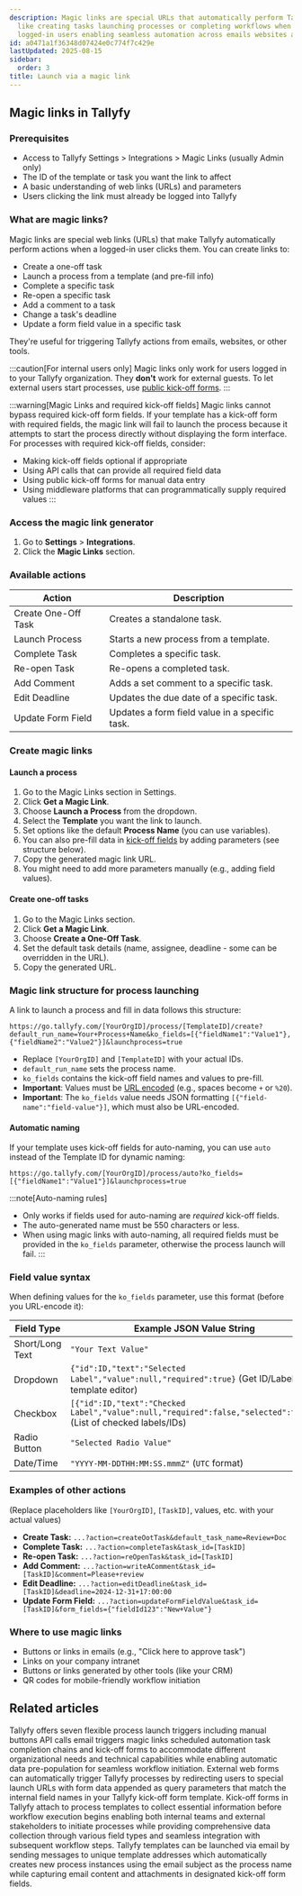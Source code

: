 ```yaml
---
description: Magic links are special URLs that automatically perform Tallyfy actions
  like creating tasks launching processes or completing workflows when clicked by
  logged-in users enabling seamless automation across emails websites and other tools.
id: a0471a1f36348d07424e0c774f7c429e
lastUpdated: 2025-08-15
sidebar:
  order: 3
title: Launch via a magic link
---
```


## Magic links in Tallyfy

### Prerequisites

*   Access to Tallyfy Settings > Integrations > Magic Links (usually Admin only)
*   The ID of the template or task you want the link to affect
*   A basic understanding of web links (URLs) and parameters
*   Users clicking the link must already be logged into Tallyfy

### What are magic links?

Magic links are special web links (URLs) that make Tallyfy automatically perform actions when a logged-in user clicks them. You can create links to:

*   Create a one-off task
*   Launch a process from a template (and pre-fill info)
*   Complete a specific task
*   Re-open a specific task
*   Add a comment to a task
*   Change a task's deadline
*   Update a form field value in a specific task

They're useful for triggering Tallyfy actions from emails, websites, or other tools.

:::caution[For internal users only]
Magic links only work for users logged in to your Tallyfy organization. They **don't** work for external guests. To let external users start processes, use [public kick-off forms](/products/pro/launching/triggers/kick-off-forms/).
:::

:::warning[Magic Links and required kick-off fields]
Magic links cannot bypass required kick-off form fields. If your template has a kick-off form with required fields, the magic link will fail to launch the process because it attempts to start the process directly without displaying the form interface. For processes with required kick-off fields, consider:
- Making kick-off fields optional if appropriate
- Using API calls that can provide all required field data
- Using public kick-off forms for manual data entry
- Using middleware platforms that can programmatically supply required values
:::

### Access the magic link generator

1. Go to **Settings** > **Integrations**.
2. Click the **Magic Links** section.

### Available actions

| Action                      | Description                                      |
|-----------------------------|--------------------------------------------------|
| Create One-Off Task         | Creates a standalone task.                       |
| Launch Process              | Starts a new process from a template.            |
| Complete Task               | Completes a specific task.                       |
| Re-open Task                | Re-opens a completed task.                       |
| Add Comment                 | Adds a set comment to a specific task.         |
| Edit Deadline               | Updates the due date of a specific task.       |
| Update Form Field           | Updates a form field value in a specific task. |

### Create magic links

#### Launch a process

1. Go to the Magic Links section in Settings.
2. Click **Get a Magic Link**.
3. Choose **Launch a Process** from the dropdown.
4. Select the **Template** you want the link to launch.
5. Set options like the default **Process Name** (you can use variables).
6. You can also pre-fill data in [kick-off fields](/products/pro/launching/triggers/kick-off-forms/) by adding parameters (see structure below).
7. Copy the generated magic link URL.
8. You might need to add more parameters manually (e.g., adding field values).

#### Create one-off tasks

1. Go to the Magic Links section.
2. Click **Get a Magic Link**.
3. Choose **Create a One-Off Task**.
4. Set the default task details (name, assignee, deadline - some can be overridden in the URL).
5. Copy the generated URL.

### Magic link structure for process launching

A link to launch a process and fill in data follows this structure:

```text
https://go.tallyfy.com/[YourOrgID]/process/[TemplateID]/create?default_run_name=Your+Process+Name&ko_fields=[{"fieldName1":"Value1"},{"fieldName2":"Value2"}]&launchprocess=true
```

*   Replace `[YourOrgID]` and `[TemplateID]` with your actual IDs.
*   `default_run_name` sets the process name.
*   `ko_fields` contains the kick-off field names and values to pre-fill.
*   **Important**: Values must be [URL encoded](https://www.w3schools.com/tags/ref_urlencode.ASP) (e.g., spaces become `+` or `%20`).
*   **Important**: The `ko_fields` value needs JSON formatting `[{"field-name":"field-value"}]`, which must also be URL-encoded.

#### Automatic naming

If your template uses kick-off fields for auto-naming, you can use `auto` instead of the Template ID for dynamic naming:

```text
https://go.tallyfy.com/[YourOrgID]/process/auto?ko_fields=[{"fieldName1":"Value1"}]&launchprocess=true
```

:::note[Auto-naming rules]
- Only works if fields used for auto-naming are *required* kick-off fields.
- The auto-generated name must be 550 characters or less.
- When using magic links with auto-naming, all required fields must be provided in the `ko_fields` parameter, otherwise the process launch will fail.
:::

### Field value syntax

When defining values for the `ko_fields` parameter, use this format (before you URL-encode it):

| Field Type        | Example JSON Value String                                                              |
|-------------------|----------------------------------------------------------------------------------------|
| Short/Long Text   | `"Your Text Value"`                                                                    |
| Dropdown          | `{"id":ID,"text":"Selected Label","value":null,"required":true}` (Get ID/Label from template editor) |
| Checkbox          | `[{"id":ID,"text":"Checked Label","value":null,"required":false,"selected":true}]` (List of checked labels/IDs) |
| Radio Button      | `"Selected Radio Value"`                                                               |
| Date/Time         | `"YYYY-MM-DDTHH:MM:SS.mmmZ"` (`UTC` format)                                            |

### Examples of other actions

(Replace placeholders like `[YourOrgID]`, `[TaskID]`, values, etc. with your actual values)

*   **Create Task:** `...?action=createOotTask&default_task_name=Review+Doc`
*   **Complete Task:** `...?action=completeTask&task_id=[TaskID]`
*   **Re-open Task:** `...?action=reOpenTask&task_id=[TaskID]`
*   **Add Comment:** `...?action=writeAComment&task_id=[TaskID]&comment=Please+review`
*   **Edit Deadline:** `...?action=editDeadline&task_id=[TaskID]&deadline=2024-12-31+17:00:00`
*   **Update Form Field:** `...?action=updateFormFieldValue&task_id=[TaskID]&form_fields={"fieldId123":"New+Value"}`

### Where to use magic links

- Buttons or links in emails (e.g., "Click here to approve task")
- Links on your company intranet
- Buttons or links generated by other tools (like your CRM)
- QR codes for mobile-friendly workflow initiation


## Related articles
<CardGrid>
<LinkTitleCard header="<b>Launching > Triggers</b>" href="/products/pro/launching/triggers/" > Tallyfy offers seven flexible process launch triggers including manual buttons API calls email triggers magic links scheduled automation task completion chains and kick-off forms to accommodate different organizational needs and technical capabilities while enabling automatic data pre-population for seamless workflow initiation. </LinkTitleCard>
<LinkTitleCard header="<b>Launching > Launch from a form</b>" href="/products/pro/launching/how-to-launch-a-tallyfy-process-from-a-webform/" > External web forms can automatically trigger Tallyfy processes by redirecting users to special launch URLs with form data appended as query parameters that match the internal field names in your Tallyfy kick-off form template. </LinkTitleCard>
<LinkTitleCard header="<b>Triggers > Launch via a kick-off form</b>" href="/products/pro/launching/triggers/kick-off-forms/" > Kick-off forms in Tallyfy attach to process templates to collect essential information before workflow execution begins enabling both internal teams and external stakeholders to initiate processes while providing comprehensive data collection through various field types and seamless integration with subsequent workflow steps. </LinkTitleCard>
<LinkTitleCard header="<b>Triggers > Email triggers</b>" href="/products/pro/launching/triggers/via-email/" > Tallyfy templates can be launched via email by sending messages to unique template addresses which automatically creates new process instances using the email subject as the process name while capturing email content and attachments in designated kick-off form fields. </LinkTitleCard>
</CardGrid>